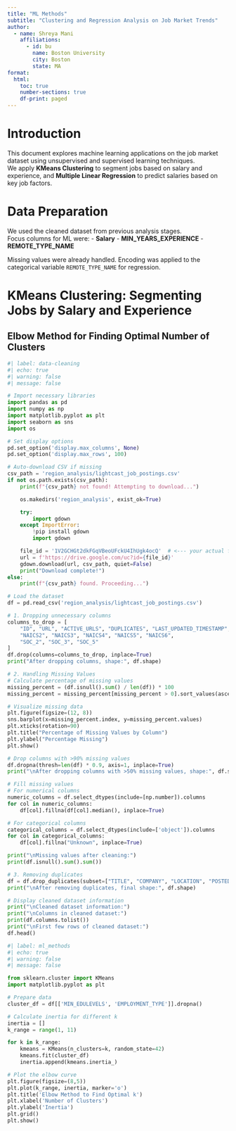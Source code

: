---
title: "ML Methods"
subtitle: "Clustering and Regression Analysis on Job Market Trends"
author:
  - name: Shreya Mani
    affiliations:
      - id: bu
        name: Boston University
        city: Boston
        state: MA
format: 
  html:
    toc: true
    number-sections: true
    df-print: paged
---

# Introduction

This document explores machine learning applications on the job market dataset using unsupervised and supervised learning techniques.  
We apply **KMeans Clustering** to segment jobs based on salary and experience, and **Multiple Linear Regression** to predict salaries based on key job factors.

# Data Preparation

We used the cleaned dataset from previous analysis stages.  
Focus columns for ML were:
- **Salary**
- **MIN_YEARS_EXPERIENCE**
- **REMOTE_TYPE_NAME**

Missing values were already handled. Encoding was applied to the categorical variable `REMOTE_TYPE_NAME` for regression.

# KMeans Clustering: Segmenting Jobs by Salary and Experience

## Elbow Method for Finding Optimal Number of Clusters
```{python}
#| label: data-cleaning
#| echo: true
#| warning: false
#| message: false

# Import necessary libraries
import pandas as pd
import numpy as np
import matplotlib.pyplot as plt
import seaborn as sns
import os

# Set display options
pd.set_option('display.max_columns', None)
pd.set_option('display.max_rows', 100)

# Auto-download CSV if missing
csv_path = 'region_analysis/lightcast_job_postings.csv'
if not os.path.exists(csv_path):
    print(f"{csv_path} not found! Attempting to download...")

    os.makedirs('region_analysis', exist_ok=True)

    try:
        import gdown
    except ImportError:
        !pip install gdown
        import gdown

    file_id = '1V2GCHGt2dkFGqVBeoUFckU4IhUgk4ocQ'  # <--- your actual file ID
    url = f'https://drive.google.com/uc?id={file_id}'
    gdown.download(url, csv_path, quiet=False)
    print("Download complete!")
else:
    print(f"{csv_path} found. Proceeding...")

# Load the dataset
df = pd.read_csv('region_analysis/lightcast_job_postings.csv')

# 1. Dropping unnecessary columns
columns_to_drop = [
    "ID", "URL", "ACTIVE_URLS", "DUPLICATES", "LAST_UPDATED_TIMESTAMP",
    "NAICS2", "NAICS3", "NAICS4", "NAICS5", "NAICS6",
    "SOC_2", "SOC_3", "SOC_5"
]
df.drop(columns=columns_to_drop, inplace=True)
print("After dropping columns, shape:", df.shape)

# 2. Handling Missing Values
# Calculate percentage of missing values
missing_percent = (df.isnull().sum() / len(df)) * 100
missing_percent = missing_percent[missing_percent > 0].sort_values(ascending=False)

# Visualize missing data
plt.figure(figsize=(12, 8))
sns.barplot(x=missing_percent.index, y=missing_percent.values)
plt.xticks(rotation=90)
plt.title("Percentage of Missing Values by Column")
plt.ylabel("Percentage Missing")
plt.show()

# Drop columns with >90% missing values
df.dropna(thresh=len(df) * 0.9, axis=1, inplace=True)
print("\nAfter dropping columns with >50% missing values, shape:", df.shape)

# Fill missing values
# For numerical columns
numeric_columns = df.select_dtypes(include=[np.number]).columns
for col in numeric_columns:
    df[col].fillna(df[col].median(), inplace=True)

# For categorical columns
categorical_columns = df.select_dtypes(include=['object']).columns
for col in categorical_columns:
    df[col].fillna("Unknown", inplace=True)

print("\nMissing values after cleaning:")
print(df.isnull().sum().sum())

# 3. Removing duplicates
df = df.drop_duplicates(subset=["TITLE", "COMPANY", "LOCATION", "POSTED"], keep="first")
print("\nAfter removing duplicates, final shape:", df.shape)

# Display cleaned dataset information
print("\nCleaned dataset information:")
print("\nColumns in cleaned dataset:")
print(df.columns.tolist())
print("\nFirst few rows of cleaned dataset:")
df.head()
```
```{python}
#| label: ml_methods
#| echo: true
#| warning: false
#| message: false

from sklearn.cluster import KMeans
import matplotlib.pyplot as plt

# Prepare data
cluster_df = df[['MIN_EDULEVELS', 'EMPLOYMENT_TYPE']].dropna()

# Calculate inertia for different k
inertia = []
k_range = range(1, 11)

for k in k_range:
    kmeans = KMeans(n_clusters=k, random_state=42)
    kmeans.fit(cluster_df)
    inertia.append(kmeans.inertia_)

# Plot the elbow curve
plt.figure(figsize=(8,5))
plt.plot(k_range, inertia, marker='o')
plt.title('Elbow Method to Find Optimal k')
plt.xlabel('Number of Clusters')
plt.ylabel('Inertia')
plt.grid()
plt.show()
```

